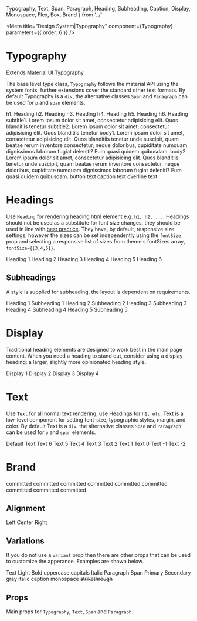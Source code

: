   Typography,
  Text,
  Span,
  Paragraph,
  Heading,
  Subheading,
  Caption,
  Display,
  Monospace,
  Flex,
  Box,
  Brand
} from '../'

<Meta
  title="Design System|Typography"
  component={Typography}
  parameters={{ order: 6 }}
/>

# Typography

Extends [Material UI Typography](https://material-ui.com/components/typography/)

The base level type class, `Typography` follows the material API using the system fonts, further extensions cover the standard
other text formats. By default Typography is a `div`, the alternative classes `Span` and `Paragraph` can be used for `p` and `span` elements.

<Preview>
  <Story name="typography">
    <Flex flexDirection="column">
      <Typography variant="h1" gutterBottom>
        h1. Heading
      </Typography>
      <Typography variant="h2" gutterBottom>
        h2. Heading
      </Typography>
      <Typography variant="h3" gutterBottom>
        h3. Heading
      </Typography>
      <Typography variant="h4" gutterBottom>
        h4. Heading
      </Typography>
      <Typography variant="h5" gutterBottom>
        h5. Heading
      </Typography>
      <Typography variant="h6" gutterBottom>
        h6. Heading
      </Typography>
      <Typography variant="subtitle1" gutterBottom>
        subtitle1. Lorem ipsum dolor sit amet, consectetur adipisicing elit.
        Quos blanditiis tenetur
      </Typography>
      <Typography variant="subtitle2" gutterBottom>
        subtitle2. Lorem ipsum dolor sit amet, consectetur adipisicing elit.
        Quos blanditiis tenetur
      </Typography>
      <Typography variant="body1" gutterBottom>
        body1. Lorem ipsum dolor sit amet, consectetur adipisicing elit. Quos
        blanditiis tenetur unde suscipit, quam beatae rerum inventore
        consectetur, neque doloribus, cupiditate numquam dignissimos laborum
        fugiat deleniti? Eum quasi quidem quibusdam.
      </Typography>
      <Typography variant="body2" gutterBottom>
        body2. Lorem ipsum dolor sit amet, consectetur adipisicing elit. Quos
        blanditiis tenetur unde suscipit, quam beatae rerum inventore
        consectetur, neque doloribus, cupiditate numquam dignissimos laborum
        fugiat deleniti? Eum quasi quidem quibusdam.
      </Typography>
      <Typography variant="button" display="block" gutterBottom>
        button text
      </Typography>
      <Typography variant="caption" display="block" gutterBottom>
        caption text
      </Typography>
      <Typography variant="overline" display="block" gutterBottom>
        overline text
      </Typography>
    </Flex>
  </Story>
</Preview>

# Headings

Use `Heading` for rendering heading html element e.g. `h1, h2, ...`. Headings should not be used as a substitute for font size changes,
they should be used in line with [best practice](https://developer.mozilla.org/en-US/docs/Web/HTML/Element/Heading_Elements). They have, by default,
responsive size settings, however the sizes can be set independently using the `fontSize` prop and selecting a responsive list of sizes from theme's
fontSizes array, `fontSize={[3,4,5]}`.

<Preview>
  <Story name="heading">
    <Flex flexDirection="column">
      <Heading.h1>Heading 1</Heading.h1>
      <Heading.h2>Heading 2</Heading.h2>
      <Heading.h3>Heading 3</Heading.h3>
      <Heading.h4>Heading 4</Heading.h4>
      <Heading.h5>Heading 5</Heading.h5>
      <Heading.h6>Heading 6</Heading.h6>
    </Flex>
  </Story>
</Preview>

## Subheadings

A style is supplied for subheading, the layout is dependent on requirements.

<Preview>
  <Story name="subheading">
    <Flex flexDirection="column">
      <Heading.h1>Heading 1</Heading.h1>
      <Subheading.h1>Subheading 1</Subheading.h1>
      <Heading.h2>Heading 2</Heading.h2>
      <Subheading.h2>Subheading 2</Subheading.h2>
      <Heading.h3>Heading 3</Heading.h3>
      <Subheading.h3>Subheading 3</Subheading.h3>
      <Heading.h4>Heading 4</Heading.h4>
      <Subheading.h4>Subheading 4</Subheading.h4>
      <Heading.h5>Heading 5</Heading.h5>
      <Subheading.h5>Subheading 5</Subheading.h5>
    </Flex>
  </Story>
</Preview>

# Display

Traditional heading elements are designed to work best in the main page content.
When you need a heading to stand out, consider using a display heading: a larger, slightly more opinionated heading style.

<Preview>
  <Story name="display">
    <Flex flexDirection="column">
      <Display.d1>Display 1</Display.d1>
      <Display.d2>Display 2</Display.d2>
      <Display.d3>Display 3</Display.d3>
      <Display.d4>Display 4</Display.d4>
    </Flex>
  </Story>
</Preview>

# Text

Use `Text` for all normal text rendering, use Headings for `h1, etc`.
Text is a low-level component for setting font-size, typographic styles, margin, and color.
By default Text is a `div`, the alternative classes `Span` and `Paragraph` can be used for `p` and `span` elements.

<Preview>
  <Story name="text">
    <Flex flexDirection="column">
      <Paragraph>Default Text</Paragraph>
      <Text fontSize={6}>Text 6</Text>
      <Text fontSize={5}>Text 5</Text>
      <Text fontSize={4}>Text 4</Text>
      <Text fontSize={3}>Text 3</Text>
      <Text fontSize={2}>Text 2</Text>
      <Text fontSize={1}>Text 1</Text>
      <Text fontSize={0}>Text 0</Text>
      <Text fontSize={-1}>Text -1</Text>
      <Text fontSize={-2}>Text -2</Text>
    </Flex>
  </Story>
</Preview>

# Brand

<Preview>
  <Story name="brand">
    <Flex flexDirection="column">
      <Brand fontSize={6}>committed</Brand>
      <Brand fontSize={5}>committed</Brand>
      <Brand fontSize={4}>committed</Brand>
      <Brand fontSize={3}>committed</Brand>
      <Brand fontSize={2}>committed</Brand>
      <Brand fontSize={1}>committed</Brand>
      <Brand fontSize={0}>committed</Brand>
      <Brand fontSize={-1}>committed</Brand>
      <Brand fontSize={-2}>committed</Brand>
    </Flex>
  </Story>
</Preview>

## Alignment

<Preview>
  <Story name="alignmant">
    <Flex flexDirection="column">
      <Text align="left">Left</Text>
      <Text align="center">Center</Text>
      <Text align="right">Right</Text>
    </Flex>
  </Story>
</Preview>

## Variations

If you do not use a `variant` prop then there are other props that can be used to customize the apperance.
Examples are shown below.

<Preview>
  <Story name="variations">
    <Flex justifyContent="space-around" flexWrap="wrap" alignItems="baseline">
      <Box width={1 / 5} p={3}>
        <Text>Text</Text>
      </Box>
      <Box width={1 / 5} p={3}>
        <Typography light={true}>Light</Typography>
      </Box>
      <Box width={1 / 5} p={3}>
        <Typography bold={true}>Bold</Typography>
      </Box>
      <Box width={1 / 5} p={3}>
        <Typography upper={true}>uppercase</Typography>
      </Box>
      <Box width={1 / 5} p={3}>
        <Typography capital={true}>capitals</Typography>
      </Box>
      <Box width={1 / 5} p={3}>
        <Typography italic={true}>Italic</Typography>
      </Box>
      <Box width={1 / 5} p={3}>
        <Paragraph>Paragraph</Paragraph>
      </Box>
      <Box width={1 / 5} p={3}>
        <Span>Span</Span>
      </Box>
      <Box width={1 / 5} p={3}>
        <Typography color="primary">Primary</Typography>
      </Box>
      <Box width={1 / 5} p={3}>
        <Typography color="secondary">Secondary</Typography>
      </Box>
      <Box width={1 / 5} p={3}>
        <Typography color="lighttext">gray</Typography>
      </Box>
      <Box width={1 / 5} p={3}>
        <Typography bold={true} italic={true} capital={true}>
          italic
        </Typography>
      </Box>
      <Box width={1 / 5} p={3}>
        <Caption>caption</Caption>
      </Box>
      <Box width={1 / 5} p={3}>
        <Monospace>monospace</Monospace>
      </Box>
      <Box width={1 / 5} p={3}>
        <s>
          <Typography>strikethrough</Typography>
        </s>
      </Box>
    </Flex>
  </Story>
</Preview>

## Props

Main props for `Typography`, `Text`, `Span` and `Paragraph`.

<Props of={TypographyDocs} />
